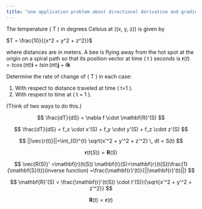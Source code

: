 ---
title: "one application problem about directional derivative and gradient"
---

The temperature \( T \) in degrees Celsius at \((x, y, z)\) is given by

$T = \frac{10}{{x^2 + y^2 + z^2}}$

where distances are in meters. A bee is flying away from the hot spot at the origin on a spiral path so that its position vector at time \( t \) seconds is
$\mathbf{r}(t) = t \cos(\pi t) \mathbf{i} + t \sin(\pi t) \mathbf{j} + t \mathbf{k}$

Determine the rate of change of \( T \) in each case:

1. With respect to distance traveled at time \( t=1 \).
2. With respect to time at \( t = 1 \).

(Think of two ways to do this.)


$$
\frac{dT}{dS} = \nabla f \cdot \mathbf{R}'(S)
$$


$$
\frac{dT}{dS} = f_x \cdot x'(S) + f_y \cdot y'(S) + f_z \cdot z'(S)
$$


$$
||\vec{r(t)}||=\int_{0}^{t} \sqrt{x'^2 + y'^2 + z'^2} \, dt = S(t)
$$

$$
\mathbf{r}(t(S)) = \mathbf{R}(S)
$$

$$
\vec{R(S)}' =\mathbf{r}(t(S)) \mathbf{t}(S)=\mathbf{r}(t(S))\frac{1}{\mathbf{S}(t)}(inverse function)
=\frac{\mathbf{r}’(t)}{||\mathbf{r}’(t)||}
$$


$$
\mathbf{R}'(S) = \frac{\mathbf{r}'(t(S)) \cdot t'(S)}{\sqrt{x'^2 + y'^2 + z'^2}}
$$


$$
\mathbf{R}(t) = \mathbf{r}(t)
$$




